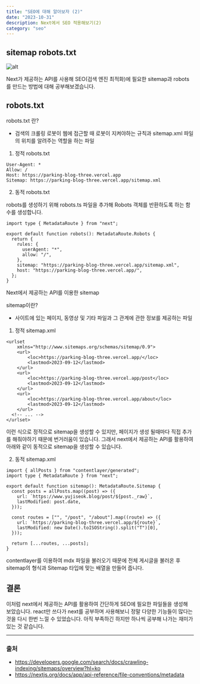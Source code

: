 ```yaml
---
title: "SEO에 대해 알아보자 (2)"
date: "2023-10-31"
description: Next에서 SEO 적용해보기(2)
category: "seo"
---
```


## sitemap robots.txt

![alt](https://www.twinword.co.kr/wp-content/uploads/sites/6/2017/03/seo-1.png)

Next가 제공하는 API를 사용해 SEO(검색 엔진 최적화)에 필요한 sitemap과 robots를 만드는 방법에 대해 공부해보겠습니다.

## robots.txt

robots.txt 란?

- 검색의 크롤링 로봇이 웹에 접근할 때 로봇이 지켜야하는 규칙과 sitemap.xml 파일의 위치를 알려주는 역할을 하는 파일

1. 정적 robots.txt

```tsx
User-Agent: *
Allow: /
Host: https://parking-blog-three.vercel.app
Sitemap: https://parking-blog-three.vercel.app/sitemap.xml
```

2. 동적 robots.txt

robots를 생성하기 위해 robots.ts 파일을 추가해 Robots 객체를 반환하도록 하는 함수를 생성합니다.

```tsx
import type { MetadataRoute } from "next";

export default function robots(): MetadataRoute.Robots {
  return {
    rules: {
      userAgent: "*",
      allow: "/",
    },
    sitemap: "https://parking-blog-three.vercel.app/sitemap.xml",
    host: "https://parking-blog-three.vercel.app/",
  };
}
```

Next에서 제공하는 API를 이용한 sitemap

sitemap이란?

- 사이트에 있는 페이지, 동영상 및 기타 파일과 그 관계에 관한 정보를 제공하는 파일

1. 정적 sitemap.xml

```tsx
<urlset
	xmlns="http://www.sitemaps.org/schemas/sitemap/0.9">
	<url>
		<loc>https://parking-blog-three.vercel.app/</loc>
		<lastmod>2023-09-12</lastmod>
	</url>
	<url>
		<loc>https://parking-blog-three.vercel.app/post</loc>
		<lastmod>2023-09-12</lastmod>
	</url>
	<url>
		<loc>https://parking-blog-three.vercel.app/about</loc>
		<lastmod>2023-09-12</lastmod>
	</url>
  <!-- ... -->
</urlset>
```

이런 식으로 정적으로 sitemap을 생성할 수 있지만, 페이지가 생성 될때마다 직접 추가를 해줘야하기 때문에 번거러움이 있습니다.
그래서 next에서 제공하는 API를 활용하여 아래와 같이 동적으로 sitemap을 생성할 수 있습니다.

2. 동적 sitemap.xml

```tsx
import { allPosts } from "contentlayer/generated";
import type { MetadataRoute } from "next";

export default function sitemap(): MetadataRoute.Sitemap {
  const posts = allPosts.map((post) => ({
    url: `https://www.yujiseok.blog/post/${post._raw}`,
    lastModified: post.date,
  }));

  const routes = ["", "/post", "/about"].map((route) => ({
    url: `https://parking-blog-three.vercel.app/${route}`,
    lastModified: new Date().toISOString().split("T")[0],
  }));

  return [...routes, ...posts];
}
```

contentlayer를 이용하여 mdx 파일을 불러오기 때문에 전체 게시글을 불러온 후 sitemap의 형식과 Sitemap 타입에 맞는 배열을 만들어 줍니다.

## 결론

이처럼 next에서 제공하는 API를 활용하여 간단하게 SEO에 필요한 파일들을 생성해 보았습니다.
react만 쓰다가 next를 공부하며 사용해보니 정말 다양한 기능들이 많다는 것을 다시 한번 느낄 수 있었습니다.
아직 부족하긴 하지만 하나씩 공부해 나가는 재미가 있는 것 같습니다.

<hr />

### 출처

- https://developers.google.com/search/docs/crawling-indexing/sitemaps/overview?hl=ko
- https://nextjs.org/docs/app/api-reference/file-conventions/metadata
